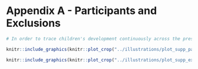 
# Appendix A - Participants and Exclusions

```r

# In order to trace children's development continuously across the preschool years. In order to align with conventions in the field, the study aimed to test at least two children per month of age between the third and seventh birthday for a minimum of 96 participants. As occasionally children participated on the basis of availability, the final sample comprises `r sum(rep.age.table.data$N)` children (`r sum(rep.age.table.data$female)` female) between `r min(rep.age.table.data$Min)` and `r min(rep.age.table.data$Max)` months of age.

```


```r

knitr::include_graphics(knitr::plot_crop("../illustrations/plot_supp_participants_S123.png"))

```

```r

knitr::include_graphics(knitr::plot_crop("../illustrations/plot_supp_exclusions_S123.png"))

```
